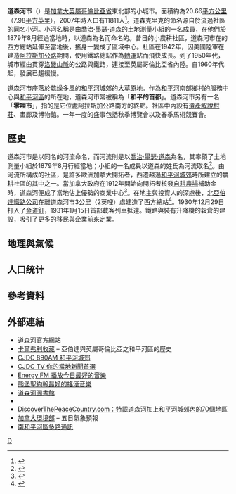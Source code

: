 {{distinguish|戀愛時代 (美國電視劇)}}
{{noteTA
|T=zh-hans:道森克里克;zh-hk:道森河;zh-tw:道森河;
|1=zh-hans:不列颠哥伦比亚;zh-hk:不列顛哥倫比亞;zh-tw:英屬哥倫比亞;
|2=zh-hans:道森克里克;zh-hk:道森河;zh-tw:道森河;
}}
{{Infobox Settlement
|name         = 道森河市
|nickname              = 零哩市
|settlement_type       = <!--For Town or Village (Leave blank for the default City)-->
|motto                 = 
|image_skyline         = Mile Zero Post.jpg
|imagesize             = 275px
|image_caption         = 南望向道森河市區，與「零公哩」的標竿。
|image_flag            = 
|flag_size             = 150px
|image_seal            = 
|seal_size             =
|image_shield          = 
|shield_size           =
|image_blank_emblem    = 
|blank_emblem_size     = 150px
|image_map             = 
|mapsize               = 
|map_caption           = 
|image_map1            = 
|mapsize1              = 
|map_caption1          = 
|image_dot_map         = Peace_River_Regional_District,_British_Columbia_Location.png
|dot_mapsize           =
|dot_map_caption       = [[英屬哥倫比亞省|英屬哥倫比亞省]][[和平河區|和平河區]]內的道森河市的位置
|dot_x =118  |dot_y =67
|pushpin_map            = Canada British Columbia<!-- the name of a location map as per http://en.wikipedia.org/wiki/Template:Location_map -->
|pushpin_label_position = <!-- the position of the pushpin label: left, right, top, bottom, none -->
|pushpin_map_caption    =
|pushpin_mapsize        =
|subdivision_type       = 國家
|subdivision_name       = {{CAN}}
|subdivision_type1      = 省
|subdivision_name1      = [[File:Flag_of_British_Columbia.svg|25px]] [[英屬哥倫比亞省|英屬哥倫比亞省]]
|subdivision_type2      = [[加拿大區域列表|區域]]
|subdivision_name2      = [[和平河區|和平河]]
|government_footnotes   = <ref>{{Cite web|url=http://www.dawsoncreek.ca/cityhall/citycouncil/|title=City Council|author=City of Dawson Creek|accessdate=2008-01-23|archive-url=https://web.archive.org/web/20061007110939/http://www.dawsoncreek.ca/cityhall/citycouncil/|archive-date=2006-10-07|dead-url=yes}}</ref>
|government_type        =
|leader_name            = 市議會
|leader_title1          =[[加拿大眾議院成員|MP]]
|leader_name1           =[[傑·希爾|傑·希爾]]
|leader_title2          =[[英屬哥倫比亞立法議會|MLA]]
|leader_name2           =布萊爾·雷克史同
|established_title      = 成立
|established_date       = 1936年5月26日 (村莊)<br />1958年 (城市)
|established_title2     = 
|established_date2      = 
|area_magnitude         = 
|unit_pref              = <!--Enter: Imperial, if Imperial (metric) is desired-->
|area_footnotes         =
|area_total_km2         = 20.66
|area_land_km2          = 
|area_water_km2         = 
|area_total_sq_mi       = 
|area_land_sq_mi        = 
|population_as_of       = 2007
|population_footnotes   =
|population_note        = 
|population_total       = 11811|population_density_km2 = 
|population_density_sq_mi = 
|population_blank1_title  =
|population_blank1        =
|population_density_blank1_km2 =   |population_density_blank1_sq_mi = 
|timezone               = [[山區時區|山區時區]]
|utc_offset             = -7
|timezone_DST           = 不適用
|utc_offset_DST         = -7
|coor_pinpoint          = 市政府
|latd= 55|latm= 45|lats= 38|latNS= N
|longd= 120|longm= 14|longs= 08|longEW= W
|coordinates_display    = X
|elevation_footnotes    =  <!--for references: use <ref> </ref> tags-->
|elevation_m            = 665|elevation_ft           = 
|postal_code_type       = [[加拿大郵政編碼|郵政編碼]][[加拿大郵政編碼#前分區碼|FSA]]
|postal_code            = V1G
|area_code              = 250
|blank_name             =
|blank_info             =
|website                = [http://www.dawsoncreek.ca/ 道森河市]
|footnotes              = <center>[[File:Flag_of_Canada.svg|44px]]</center>
}} 
'''道森河市'''（{{lang-en|'''City of Dawson Creek'''}}）是[[加拿大|加拿大]][[英屬哥倫比亞省|英屬哥倫比亞省]]東北部的小城市。面積約為20.66[[平方公里|平方公里]]（7.98[[平方英里|平方英里]]），2007年時人口有11811人<ref>{{cite web |url=http://www.bcstats.gov.bc.ca/data/dd/facsheet/cf262.pdf |title=Dawson Creek District Municipality |accessdate=2008-04-16 |date=2007-01-10 |work=Community Facts |publisher=BC Stats |format=pdf |archive-url=https://web.archive.org/web/20080411130351/http://www.bcstats.gov.bc.ca/data/dd/facsheet/cf262.pdf |archive-date=2008-04-11 |dead-url=yes }}</ref>。道森克里克的命名源自於流過社區的同名小河。小河名稱是由[[喬治·墨瑟·道森|喬治·墨瑟·道森]]的土地測量小組的一名成員，在他們於1879年8月經過當地時，以道森為名而命名的。昔日的小農耕社區，道森河市在{{le|北亚伯达铁路|Northern Alberta Railways}}的西方總站延伸至當地後，搖身一變成了區域中心。社區在1942年，因美國陸軍在建造[[阿拉斯加公路|阿拉斯加公路]]期間，使用鐵路總站作為[[轉運|轉運]]站而飛快成長。到了1950年代，城市經由貫穿[[洛磯山脈|洛磯山脈]]的公路與鐵路，連接至英屬哥倫比亞省內陸。自1960年代起，發展已趨緩慢。

道森河市座落於乾燥多風的[[和平河城郊|和平河城郊]]的[[大草原|大草原]]地。作為[[和平河|和平河]]南部鄉村的服務中心與[[和平河區|和平河區]]的所在地，道森河市常被稱為「'''和平的首都'''」。道森河市另有一名「'''零哩市'''」，指的是它位處阿拉斯加公路南方的終點。社區中內設有[[遺產解說|遺產解說村莊]]、畫廊及博物館。一年一度的盛事包括秋季博覽會以及春季馬術競賽會。

== 歷史 ==
道森河市是以同名的河流命名，而河流則是以[[喬治·道森|喬治·墨瑟·道森]]為名，其率領了土地測量小組於1879年8月行經當地；小組的一名成員以道森的姓氏為河流取名<ref>{{cite news|title=First Traveler Through Dawson, 1879 |url=http://www.calverley.ca/Part05-Dawson%20Creek/5-007.html |work=The News, Progress Edition |date=27 April 1979 |accessdate=2008-04-16 |deadurl=yes |archiveurl=https://web.archive.org/web/20150501222209/http://www.calverley.ca/Part05-Dawson%20Creek/5-007.html |archivedate=2015-05-01}}</ref>。由河流所構成的社區，是許多歐洲加拿大開拓者，西遷越過[[和平河城郊|和平河城郊]]時所建立的農耕社區的其中之一。當加拿大政府在1912年開始向開拓者核發[[自耕農場|自耕農場]]補助金時，道森河便成了當地佔上優勢的商業中心<ref>{{cite book |title=Dawson Creek: Past and Present, An Historical Sketch |last=Coutts |first=M. E. |year=1958 |publisher= Dawson Creek Historical Society |location= Edmonton, AB |pages= }}</ref>。在地主與投資人的深慮後，[[北亞伯達鐵路|北亞伯達鐵路公司]]在離道森河市3公里（2英哩）處建造了西方總站<ref>{{cite web|url=http://www.calverley.ca/Part05-Dawson%20Creek/5-008.html |last=Calverley |first=Dorthea |title=The Choice of Terminal for the N.A.R. |accessdate=2008-04-16 |year=1983 |work=Calverley Collection |deadurl=yes |archiveurl=https://web.archive.org/web/20070927013323/http://www.calverley.ca/Part05-Dawson%20Creek/5-008.html |archivedate=2007-09-27 }}</ref>。1930年12月29日打入了[[金道釘|金道釘]]，1931年1月15日首部載客列車抵達。鐵路與裝有升降機的穀倉的建設，吸引了更多的移民與企業前來定業。

== 地理與氣候 ==
<!--Infobox begins-->{{Weather box
|location = {{tsl|en|Dawson Creek Airport|道森克里克机场}}（1981-2010年平均数据，1968年至今极端数据）
|metric first = Y
|single line = Y
|Jan maximum humidex = 16.3
|Feb maximum humidex = 14.7
|Mar maximum humidex = 18.1
|Apr maximum humidex = 28.9
|May maximum humidex = 31.6
|Jun maximum humidex = 33.8
|Jul maximum humidex = 39.2
|Aug maximum humidex = 36.3
|Sep maximum humidex = 33.8
|Oct maximum humidex = 27.4
|Nov maximum humidex = 19.7
|Dec maximum humidex = 12.9
|year maximum humidex = 39.2
|Jan record high C = 16.6
|Feb record high C = 15.5
|Mar record high C = 18.9
|Apr record high C = 29.0
|May record high C = 32.2
|Jun record high C = 33.3
|Jul record high C = 35.0
|Aug record high C = 34.5
|Sep record high C = 32.0
|Oct record high C = 27.5
|Nov record high C = 18.9
|Dec record high C = 13.8
|year record high C = 35.0
|Jan high C = -7.1
|Feb high C = -3.9
|Mar high C = 0.9
|Apr high C = 10.0
|May high C = 16.4
|Jun high C = 20.1
|Jul high C = 22.2
|Aug high C = 21.5
|Sep high C = 16.2
|Oct high C = 9.0
|Nov high C = -1.5
|Dec high C = -5.3
|year high C = 8.2
|Jan mean C = -13.2
|Feb mean C = -10.2
|Mar mean C = -5.0
|Apr mean C = 3.5
|May mean C = 9.3
|Jun mean C = 13.6
|Jul mean C = 15.5
|Aug mean C = 14.4
|Sep mean C = 9.8
|Oct mean C = 3.3
|Nov mean C = -6.8
|Dec mean C = -11.1
|year mean C = 1.9
|Jan low C = -19.0
|Feb low C = -16.5
|Mar low C = -10.9
|Apr low C = -3.1
|May low C = 2.1
|Jun low C = 6.9
|Jul low C = 8.9
|Aug low C = 7.2
|Sep low C = 3.3
|Oct low C = -2.4
|Nov low C = -12.2
|Dec low C = -16.8
|year low C = -4.4
|Jan record low C = -48.3
|Feb record low C = -45.0
|Mar record low C = -44.4
|Apr record low C = -31.4
|May record low C = -13.8
|Jun record low C = -5.0
|Jul record low C = -1.7
|Aug record low C = -7.1
|Sep record low C = -16.7
|Oct record low C = -30.9
|Nov record low C = -39.8
|Dec record low C = -49.2
|year record low C = -49.2
|Jan chill = -57.5
|Feb chill = -53.2
|Mar chill = -51.1
|Apr chill = -33.5
|May chill = -16.6
|Jun chill = -7.4
|Jul chill = 0.0
|Aug chill = -5.4
|Sep chill = -15.3
|Oct chill = -37.6
|Nov chill = -55.4
|Dec chill = -54.5
|year chill = -57.5
|precipitation colour = green
|Jan precipitation mm = 29.1
|Feb precipitation mm = 18.6
|Mar precipitation mm = 22.6
|Apr precipitation mm = 19.8
|May precipitation mm = 34.4
|Jun precipitation mm = 67.4
|Jul precipitation mm = 84.9
|Aug precipitation mm = 54.2
|Sep precipitation mm = 41.2
|Oct precipitation mm = 29.9
|Nov precipitation mm = 29.0
|Dec precipitation mm = 22.2
|year precipitation mm = 453.2
|rain colour = green
|Jan rain mm = 0.8
|Feb rain mm = 0.4
|Mar rain mm = 0.6
|Apr rain mm = 9.4
|May rain mm = 29.8
|Jun rain mm = 67.4
|Jul rain mm = 84.9
|Aug rain mm = 54.2
|Sep rain mm = 38.8
|Oct rain mm = 15.9
|Nov rain mm = 4.2
|Dec rain mm = 0.8
|year rain mm = 307.2
|snow colour = green
|Jan snow cm = 34.2
|Feb snow cm = 22.8
|Mar snow cm = 26.6
|Apr snow cm = 11.2
|May snow cm = 5.1
|Jun snow cm = 0.0
|Jul snow cm = 0.0
|Aug snow cm = 0.0
|Sep snow cm = 2.4
|Oct snow cm = 15.2
|Nov snow cm = 29.1
|Dec snow cm = 26.0
|year snow cm = 172.7
|time day = 3pm
|humidity colour = green
|Jan humidity = 65.6
|Feb humidity = 61.3
|Mar humidity = 54.7
|Apr humidity = 42.2
|May humidity = 39.0
|Jun humidity = 43.5
|Jul humidity = 47.5
|Aug humidity = 47.3
|Sep humidity = 48.6
|Oct humidity = 52.3
|Nov humidity = 66.0
|Dec humidity = 67.9
|unit precipitation days = 0.2 mm
|Jan precipitation days = 10.9
|Feb precipitation days = 9.1
|Mar precipitation days = 8.9
|Apr precipitation days = 7.2
|May precipitation days = 10.5
|Jun precipitation days = 11.8
|Jul precipitation days = 14.4
|Aug precipitation days = 12.1
|Sep precipitation days = 11.2
|Oct precipitation days = 10.2
|Nov precipitation days = 11.0
|Dec precipitation days = 9.2
|year precipitation days = 126.4
|unit rain days = 0.2 mm
|Jan rain days = 0.8
|Feb rain days = 0.4
|Mar rain days = 0.8
|Apr rain days = 4.0
|May rain days = 9.7
|Jun rain days = 11.8
|Jul rain days = 14.4
|Aug rain days = 12.1
|Sep rain days = 10.5
|Oct rain days = 6.7
|Nov rain days = 2.3
|Dec rain days = 0.6
|Jan snow days = 10.9
|year rain days= 73.9
|unit snow days = 0.2 cm
|Feb snow days = 9.2
|Mar snow days = 8.5
|Apr snow days = 4.0
|May snow days = 1.4
|Jun snow days = 0.0
|Jul snow days = 0.0
|Aug snow days = 0.0
|Sep snow days = 0.9
|Oct snow days = 4.5
|Nov snow days = 9.3
|Dec snow days = 9.0
|year snow days = 57.8
|source 1 = <ref name=ccn>{{cite web |url= https://climate.weather.gc.ca/climate_normals/results_1981_2010_e.html?searchType=stnName&txtStationName=Dawson+Creek&searchMethod=contains&txtCentralLatMin=0&txtCentralLatSec=0&txtCentralLongMin=0&txtCentralLongSec=0&stnID=1404&dispBack=12 |title=Canadian Climate Normals 1981-2010 Station Data |publisher= Environment Canada |access-date=June 5, 2014 }}</ref>|date=June 5, 2014}}<!--Infobox ends-->

== 人口统计 ==
{{Historical populations|align=centre
|footnote=<ref>{{cite web|url=http://www66.statcan.gc.ca/eng/acyb_c1955-eng.aspx?opt%3D%2Feng%2F1955%2F195501710145_p.+145.pdf |title=Archived copy |access-date=August 30, 2014 |url-status=dead |archive-url=https://web.archive.org/web/20131209035552/http://www66.statcan.gc.ca/eng/acyb_c1955-eng.aspx?opt=%2Feng%2F1955%2F195501710145_p.%20145.pdf |archive-date=December 9, 2013 }}, Canada Year Book 1955</ref><ref>[http://www66.statcan.gc.ca/eng/acyb_c1967-eng.aspx?opt=/eng/1967/196702250193_p. 193.pdf], Canada Year Book 1967</ref><ref>[http://www.citypopulation.de/Canada-BritishColumbia.html], British Columbia (Canada): Province, Major Cities, Towns & District Municipalities - Statistics</ref>
|[[1941年加拿大人口普查|1941]]|518
|[[1951年加拿大人口普查|1951]]|3589
|1961|10946
|1981|11373
|[[1991年加拿大人口普查|1991]]|10981
|[[1996年加拿大人口普查|1996]]|11125
|[[2001年加拿大人口普查|2001]]|10754
|[[2006年加拿大人口普查|2006]]|10994
|[[2011年加拿大人口普查|2011]]|11583
|[[2016年加拿大人口普查|2016]]|12178
}}

== 參考資料 ==
{{reflist}}

== 外部連結 ==
* [http://www.dawsoncreek.ca/ 道森河官方網站]
* [http://www.calverley.ca 卡爾弗利收藏] – 亞伯達與英屬哥倫比亞之和平河區的歷史 
* [http://www.cjdccountry.com/ CJDC 890AM 和平河城郊]
* [http://www.cjdctv.com/ CJDC TV 你的當地新聞首選]
* [https://web.archive.org/web/20090714021947/http://www.ftstjohn.peaceenergyfm.com/ Energy FM 播放今日最好的音樂]
* [http://www.1015thebear.com/ 熊堡聖約翰最好的搖滾音樂]
* [https://web.archive.org/web/20081010211824/http://www.dcpl.dawson-creek.bc.ca/ 道森河圖書館]
* {{PDFlink|[http://citywebpage.dawsoncreek.ca/cityhall/departments/water/documents/KiskatinawWMP2003.pdf 道森河流域研究]}}
* [http://www.discoverthepeacecountry.com/htmlpages/dawsoncreek.html DiscoverThePeaceCountry.com：特載道森河加上和平河城郊內的70個地區]
* [http://weatheroffice.ec.gc.ca/city/pages/bc-25_metric_e.html 加拿大環境部] – 五日氣象預報
* [https://web.archive.org/web/20040214132107/http://www.southpeacemultiplex.com/ 南和平河區多路通訊]

{{不列颠哥伦比亚省行政区划}}
[[Category:加拿大城市|D]]